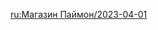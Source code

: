 {{Paimon's Bargains
|time_start = 2023-04-01 04:00:00
|time_end   = 2023-05-01 03:59:59
|shop = 
{{Shop|Razor|34|1|type=Character}}
{{Shop|Amber|34|1|type=Character}}
{{Shop|Royal Longsword|24|3|type=Weapon}}
{{Shop|Royal Greatsword|24|3|type=Weapon}}
{{Shop|Royal Spear|24|3|type=Weapon}}
{{Shop|Royal Grimoire|24|3|type=Weapon}}
{{Shop|Royal Bow|24|3|type=Weapon}}
}}
<noinclude>
[[ru:Магазин Паймон/2023-04-01]]
</noinclude>